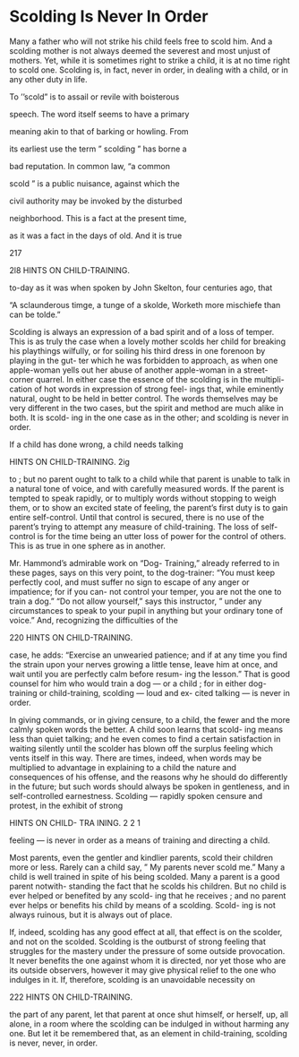

# Scolding Is Never In Order

Many a father who will not strike his child feels free to scold him. And a scolding mother is not always deemed the severest and most unjust of mothers. Yet, while it is sometimes right to strike a child, it is at no time right to scold one. Scolding is, in fact, never in order, in dealing with a child, or in any other duty in life.

To ''scold" is to assail or revile with boisterous

speech. The word itself seems to have a primary

meaning akin to that of barking or howling. From

its earliest use the term " scolding " has borne a

bad reputation. In common law, "a common

scold " is a public nuisance, against which the

civil authority may be invoked by the disturbed

neighborhood. This is a fact at the present time,

as it was a fact in the days of old. And it is true

217



2l8 HINTS ON CHILD-TRAINING.

to-day as it was when spoken by John Skelton, four centuries ago, that

"A sclaunderous timge, a tunge of a skolde, Worketh more mischiefe than can be tolde."

Scolding is always an expression of a bad spirit and of a loss of temper. This is as truly the case when a lovely mother scolds her child for breaking his playthings wilfully, or for soiling his third dress in one forenoon by playing in the gut- ter which he was forbidden to approach, as when one apple-woman yells out her abuse of another apple-woman in a street-corner quarrel. In either case the essence of the scolding is in the multipli- cation of hot words in expression of strong feel- ings that, while eminently natural, ought to be held in better control. The words themselves may be very different in the two cases, but the spirit and method are much alike in both. It is scold- ing in the one case as in the other; and scolding is never in order.

If a child has done wrong, a child needs talking



HINTS ON CHILD-TRAINING. 2ig

to ; but no parent ought to talk to a child while that parent is unable to talk in a natural tone of voice, and with carefully measured words. If the parent is tempted to speak rapidly, or to multiply words without stopping to weigh them, or to show an excited state of feeling, the parent's first duty is to gain entire self-control. Until that control is secured, there is no use of the parent's trying to attempt any measure of child-training. The loss of self-control is for the time being an utter loss of power for the control of others. This is as true in one sphere as in another.

Mr. Hammond's admirable work on "Dog- Training," already referred to in these pages, says on this very point, to the dog-trainer: "You must keep perfectly cool, and must suffer no sign to escape of any anger or impatience; for if you can- not control your temper, you are not the one to train a dog." "Do not allow yourself," says this instructor, " under any circumstances to speak to your pupil in anything but your ordinary tone of voice." And, recognizing the difficulties of the



220 HINTS ON CHILD-TRAINING.

case, he adds: "Exercise an unwearied patience; and if at any time you find the strain upon your nerves growing a little tense, leave him at once, and wait until you are perfectly calm before resum- ing the lesson." That is good counsel for him who would train a dog — or a child ; for in either dog- training or child-training, scolding — loud and ex- cited talking — is never in order.

In giving commands, or in giving censure, to a child, the fewer and the more calmly spoken words the better. A child soon learns that scold- ing means less than quiet talking; and he even comes to find a certain satisfaction in waiting silently until the scolder has blown off the surplus feeling which vents itself in this way. There are times, indeed, when words may be multiplied to advantage in explaining to a child the nature and consequences of his offense, and the reasons why he should do differently in the future; but such words should always be spoken in gentleness, and in self-controlled earnestness. Scolding — rapidly spoken censure and protest, in the exhibit of strong



HINTS ON CHILD- TRA INING. 2 2 1

feeling — is never in order as a means of training and directing a child.

Most parents, even the gentler and kindlier parents, scold their children more or less. Rarely can a child say, " My parents never scold me." Many a child is well trained in spite of his being scolded. Many a parent is a good parent notwith- standing the fact that he scolds his children. But no child is ever helped or benefited by any scold- ing that he receives ; and no parent ever helps or benefits his child by means of a scolding. Scold- ing is not always ruinous, but it is always out of place.

If, indeed, scolding has any good effect at all, that effect is on the scolder, and not on the scolded. Scolding is the outburst of strong feeling that struggles for the mastery under the pressure of some outside provocation. It never benefits the one against whom it is directed, nor yet those who are its outside observers, however it may give physical relief to the one who indulges in it. If, therefore, scolding is an unavoidable necessity on



222 HINTS ON CHILD-TRAINING.

the part of any parent, let that parent at once shut himself, or herself, up, all alone, in a room where the scolding can be indulged in without harming any one. But let it be remembered that, as an element in child-training, scolding is never, never, in order.